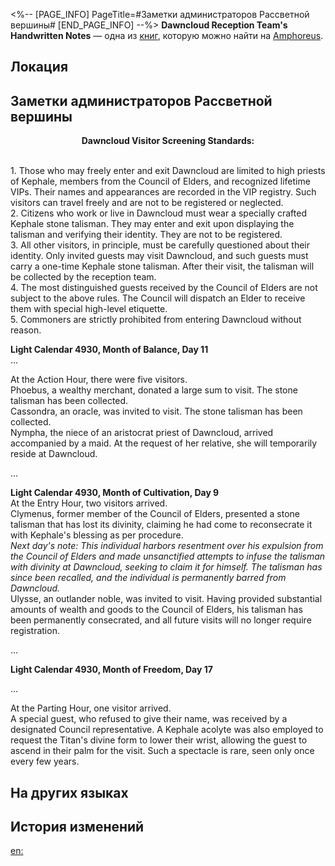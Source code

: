 <%-- [PAGE_INFO]
PageTitle=#Заметки администраторов Рассветной вершины#
[END_PAGE_INFO] --%>
{{Дополнить}}
{{Книга Инфобокс
|id           = 520
|partIds      = 190847
|Название     = Dawncloud Reception Team's Handwritten Notes
|Изображение  = Предмет Книга Амфореус 1.png
|Мир          = Amphoreus
|Томов        = 1
|Автор        = <!--нужно добавить-->
|Описание     = Handwritten notes kept by the reception team at the Dawncloud entrance, documenting visitor screening standards and some daily logs from the team.
|Том1         = {{tx}}
|Источник1    = {{tx|Отсутствует источник}}
|Персонажи    = Kephale
|Фракции      = 
}}
'''Dawncloud Reception Team's Handwritten Notes''' — одна из [[Книги|книг]], которую можно найти на [[Amphoreus]].

==Локация==
{{Отметка карты|<!--название карты-->|<!--id отметки-->}}

==Заметки администраторов Рассветной вершины==
<div align="center">'''Dawncloud Visitor Screening Standards:'''</div><br />1. Those who may freely enter and exit Dawncloud are limited to high priests of Kephale, members from the Council of Elders, and recognized lifetime VIPs. Their names and appearances are recorded in the VIP registry. Such visitors can travel freely and are not to be registered or neglected.<br />
2. Citizens who work or live in Dawncloud must wear a specially crafted Kephale stone talisman. They may enter and exit upon displaying the talisman and verifying their identity. They are not to be registered.<br />
3. All other visitors, in principle, must be carefully questioned about their identity. Only invited guests may visit Dawncloud, and such guests must carry a one-time Kephale stone talisman. After their visit, the talisman will be collected by the reception team.<br />
4. The most distinguished guests received by the Council of Elders are not subject to the above rules. The Council will dispatch an Elder to receive them with special high-level etiquette.<br />
5. Commoners are strictly prohibited from entering Dawncloud without reason.


'''Light Calendar 4930, Month of Balance, Day 11'''<br />
...

At the Action Hour, there were five visitors.<br />
Phoebus, a wealthy merchant, donated a large sum to visit. The stone talisman has been collected.<br />
Cassondra, an oracle, was invited to visit. The stone talisman has been collected.<br />
Nympha, the niece of an aristocrat priest of Dawncloud, arrived accompanied by a maid. At the request of her relative, she will temporarily reside at Dawncloud.

...

'''Light Calendar 4930, Month of Cultivation, Day 9'''<br />
At the Entry Hour, two visitors arrived.<br />
Clymenus, former member of the Council of Elders, presented a stone talisman that has lost its divinity, claiming he had come to reconsecrate it with Kephale's blessing as per procedure.<br />
''Next day's note: This individual harbors resentment over his expulsion from the Council of Elders and made unsanctified attempts to infuse the talisman with divinity at Dawncloud, seeking to claim it for himself. The talisman has since been recalled, and the individual is permanently barred from Dawncloud.''<br />
Ulysse, an outlander noble, was invited to visit. Having provided substantial amounts of wealth and goods to the Council of Elders, his talisman has been permanently consecrated, and all future visits will no longer require registration.

...

'''Light Calendar 4930, Month of Freedom, Day 17'''

...

At the Parting Hour, one visitor arrived.<br />
A special guest, who refused to give their name, was received by a designated Council representative. A Kephale acolyte was also employed to request the Titan's divine form to lower their wrist, allowing the guest to ascend in their palm for the visit. Such a spectacle is rare, seen only once every few years.

==На других языках==
{{На других языках
|en   = Dawncloud Reception Team's Handwritten Notes
|zhs  = 云崖迎宾组工作手札
|zht  = 雲崖迎賓組工作手札
|ja   = 黎明の崖受付グループの業務日誌
|ko   = 여명의 절벽 접객팀 업무 수첩
|es   = Notas a mano del equipo de bienvenida de Nubealba
|fr   = Notes de l'équipe de réception de Néphauros
|ru   = Заметки администраторов Рассветной вершины
|th   = บันทึกการทำงาน ของฝ่ายรับแขก ณ ยอดอรุณเมฆา
|vi   = Sổ Tay Công Tác Nhóm Đón Khách Vách Mây
|de   = Arbeitsheft des Empfangskomitees von Morgenlichtwolke
|id   = Catatan Tulisan Tangan Tim Resepsionis Tebing Awan
|pt   = Manuscritos da Equipe de Recepção de Nebulaurora
}}

==История изменений==
{{История изменений|3.5}}

[[en:]]